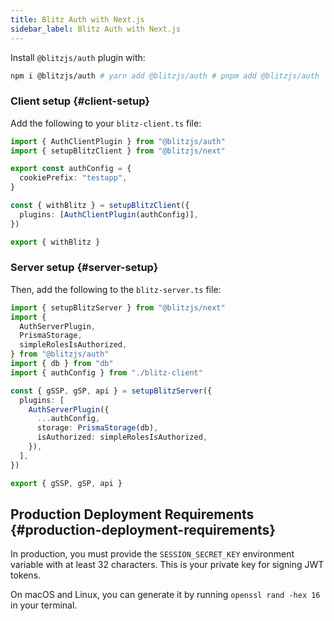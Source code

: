 ```yaml
---
title: Blitz Auth with Next.js
sidebar_label: Blitz Auth with Next.js
---
```


Install `@blitzjs/auth` plugin with:

```bash
npm i @blitzjs/auth # yarn add @blitzjs/auth # pnpm add @blitzjs/auth
```

### Client setup {#client-setup}

Add the following to your `blitz-client.ts` file:

```typescript
import { AuthClientPlugin } from "@blitzjs/auth"
import { setupBlitzClient } from "@blitzjs/next"

export const authConfig = {
  cookiePrefix: "testapp",
}

const { withBlitz } = setupBlitzClient({
  plugins: [AuthClientPlugin(authConfig)],
})

export { withBlitz }
```

### Server setup {#server-setup}

Then, add the following to the `blitz-server.ts` file:

```typescript
import { setupBlitzServer } from "@blitzjs/next"
import {
  AuthServerPlugin,
  PrismaStorage,
  simpleRolesIsAuthorized,
} from "@blitzjs/auth"
import { db } from "db"
import { authConfig } from "./blitz-client"

const { gSSP, gSP, api } = setupBlitzServer({
  plugins: [
    AuthServerPlugin({
      ...authConfig,
      storage: PrismaStorage(db),
      isAuthorized: simpleRolesIsAuthorized,
    }),
  ],
})

export { gSSP, gSP, api }
```

## Production Deployment Requirements {#production-deployment-requirements}

In production, you must provide the `SESSION_SECRET_KEY` environment
variable with at least 32 characters. This is your private key for signing
JWT tokens.

On macOS and Linux, you can generate it by running `openssl rand -hex 16`
in your terminal.
